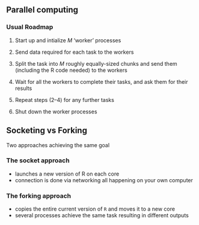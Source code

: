 ## Parallel computing

### Usual Roadmap

  (1) Start up and intialize  $M$ ‘worker’ processes 
  
  (2) Send data required for each task to the workers 
  
  (3) Split the task into $M$ roughly equally-sized chunks and send them (including the R code needed) to the workers 
  
  (4) Wait for all the workers to complete their tasks, and ask them for their results 
  
  (5) Repeat steps (2–4) for any further tasks 
  
  (6) Shut down the worker processes

## Socketing vs Forking

Two approaches achieving the same goal 

### The socket approach 

  - launches a new version of R on each core 
  - connection is done via networking all happening on your own computer

### The forking approach

  - copies the entire current version of `R` and moves it to a new core
  - several processes achieve the same task resulting in different outputs

&nbsp;

\rsa \emphase{ Forking is only possible on Unix systems (Linux, Mac OS)}


<!-- TODO: Add solution proposed by future (more general) and others popuolar approaches -->

